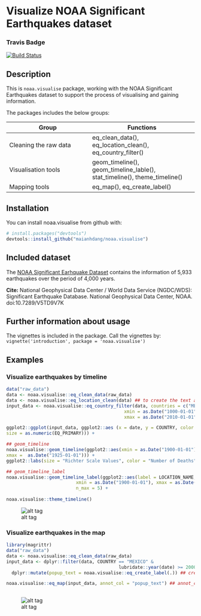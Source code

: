 # Visualize NOAA Significant Earthquakes dataset

### Travis Badge
[![Build Status](https://travis-ci.org/maianhdang/noaa.visualise.svg?branch=master)](https://travis-ci.org/maianhdang/noaa.visualise)

## Description
This is `noaa.visualise` package, working with the NOAA Significant Earthquakes dataset 
to support the process of visualising and gaining information. 

The packages includes the below groups:
  
Group                 | Functions
----------------------| ----------------------------
Cleaning the raw data | eq_clean_data(), eq_location_clean(), eq_country_filter()
Visualisation tools   | geom_timeline(), geom_timeline_lable(), stat_timeline(), theme_timeline()
Mapping tools         | eq_map(), eq_create_label()

## Installation

You can install noaa.visualise from github with:

```r
# install.packages("devtools")
devtools::install_github("maianhdang/noaa.visualise")
```
## Included dataset


The [NOAA Significant Earhquake Dataset](https://www.ngdc.noaa.gov/nndc/struts/form?t=101650&s=1&d=1) contains the information of 5,933 earthquakes over the period of 4,000 years.

**Cite:** National Geophysical Data Center / World Data Service (NGDC/WDS): Significant Earthquake Database. National Geophysical Data Center, NOAA. doi:10.7289/V5TD9V7K

## Further information about usage
The vignettes is included in the package. Call the vignettes by:
  `vignette('introduction', package = 'noaa.visualise')`

## Examples

### Visualize earthquakes by timeline

```r
data("raw_data")
data <- noaa.visualise::eq_clean_data(raw_data)
data <- noaa.visualise::eq_location_clean(data) ## to create the text annotation
input_data <- noaa.visualise::eq_country_filter(data, countries = c("MEXICO", "IRAN"),
                                            xmin = as.Date("1000-01-01"),
                                            xmax = as.Date("2010-01-01"))

ggplot2::ggplot(input_data, ggplot2::aes (x = date, y = COUNTRY, color = as.numeric(DEATHS), 
size = as.numeric(EQ_PRIMARY))) +

## geom_timeline  
noaa.visualise::geom_timeline(ggplot2::aes(xmin = as.Date("1900-01-01"), 
xmax =  as.Date("1925-01-01"))) +
ggplot2::labs(size = "Richter Scale Values", color = "Number of Deaths" )+

## geom_timeline_label  
noaa.visualise::geom_timeline_label(ggplot2::aes(label = LOCATION_NAME, 
                          xmin = as.Date("1900-01-01"), xmax = as.Date("1925-01-01")), 
                          n_max = 5) + 
  
noaa.visualise::theme_timeline()
```
![alt tag](https://github.com/maianhdang/noaa.visualise/blob/master/timeline-example.png)

### Visualize earthquakes in the map
```r
library(magrittr)
data("raw_data")
data <- noaa.visualise::eq_clean_data(raw_data)
input_data <- dplyr::filter(data, COUNTRY == "MEXICO" &
                                          lubridate::year(date) >= 2000)%>%
  dplyr::mutate(popup_text = noaa.visualise::eq_create_label(.)) ## create popup_text

noaa.visualise::eq_map(input_data, annot_col = "popup_text") ## annot_col set as popup_text
          
```
![alt tag](https://github.com/maianhdang/noaa.visualise/blob/master/leaflet-example.png)
